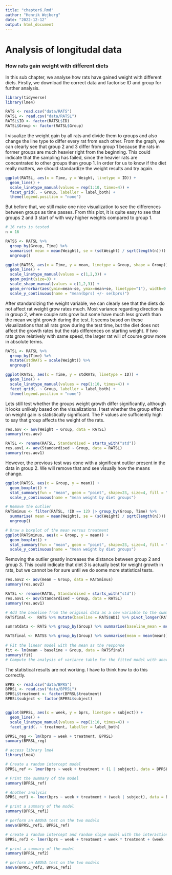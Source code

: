 ```yaml
---
title: "chapter6.Rmd"
author: "Henrik Wejberg"
date: "2022-12-12"
output: html_document
---
```


# Analysis of longitudal data

### How rats gain weight with different diets

In this sub chapter, we analyse how rats have gained weight with different diets. Firstly, we download the correct data and factorise ID and group for further analysis.

```r
library(tidyverse)
library(lme4)

RATS <- read.csv("data/RATS")
RATSL <- read.csv("data/RATSL")
RATSL$ID <- factor(RATSL$ID)
RATSL$Group <- factor(RATSL$Group)
```

I visualize the weight gain by all rats and divide them to groups and also change the line type to differ every rat from each other. From the graph, we can clearly see that group 2 and 3 differ from group 1 because the rats in former groups are much heavier right from the beginning. This could indicate that the sampling has failed, since the heavier rats are concentrated to other groups than group 1. In order for us to know if the diet really matters, we should standardize the weight results and try again. 

```r
ggplot(RATSL, aes(x = Time, y = Weight, linetype = ID)) +
  geom_line() +
  scale_linetype_manual(values = rep(1:10, times=4)) +
  facet_grid(. ~ Group, labeller = label_both) +
  theme(legend.position = "none")
```

But before that, we still make one nice visualization to see the differences between groups as time passes. From this plot, it is quite easy to see that groups 2 and 3 start of with way higher weights compared to group 1. 
```r

# 16 rats is tested
n = 16

RATSS <- RATSL %>%
  group_by(Group, Time) %>%
  summarise( mean = mean(Weight), se = (sd(Weight) / sqrt(length(n)))) %>%
  ungroup()

ggplot(RATSS, aes(x = Time, y = mean, linetype = Group, shape = Group)) +
  geom_line() +
  scale_linetype_manual(values = c(1,2,3)) +
  geom_point(size=3) +
  scale_shape_manual(values = c(1,2,3)) +
  geom_errorbar(aes(ymin=mean-se, ymax=mean+se, linetype="1"), width=0.3) +
  scale_y_continuous(name = "mean(bprs) +/- se(bprs)")

```

After standardizing the weight variable, we can clearly see that the diets do not affect rat weight grow rates much. Most variance regarding direction is in group 2, where couple rats grow but some have much less growth than the mean weight growth during the test. It seems based on these visualizations that all rats grow during the test time, but the diet does not affect the growth rates but the rats differences on starting weight. If two rats grow relatively with same speed, the larger rat will of course grow more in absolute terms. 
```r
RATSL <- RATSL %>%
  group_by(Time) %>%
  mutate(stdRATS = scale(Weight)) %>%
  ungroup()

ggplot(RATSL, aes(x = Time, y = stdRATS, linetype = ID)) +
  geom_line() +
  scale_linetype_manual(values = rep(1:10, times=4)) +
  facet_grid(. ~ Group, labeller = label_both) +
  theme(legend.position = "none")
```

Lets still test whether the groups weight growth differ significantly, although it looks unlikely based on the visualizations. I test whether the group effect on weight gain is statistically significant. The F values are sufficiently high to say that group affects the weight of the rats. 

```r
res.aov <- aov(Weight ~ Group, data = RATSL)
summary(res.aov)

RATSL <- rename(RATSL, Standardised = starts_with("std")) 
res.aov1 <- aov(Standardised ~ Group, data = RATSL)
summary(res.aov1)

```
However, the previous test was done with a significant outlier present in the data in group 2. We will remove that and see visually how the means change.


```r
ggplot(RATSS, aes(x = Group, y = mean)) +
  geom_boxplot() +
  stat_summary(fun = "mean", geom = "point", shape=23, size=4, fill = "white") +
  scale_y_continuous(name = "mean weight by diet groups")

# Remove the outlier
RATSminus <- filter(RATSL, !ID == 12) |> group_by(Group, Time) %>%
  summarise( mean = mean(Weight), se = (sd(Weight) / sqrt(length(n)))) %>%
  ungroup()

# Draw a boxplot of the mean versus treatment
ggplot(RATSminus, aes(x = Group, y = mean)) +
  geom_boxplot() +
  stat_summary(fun = "mean", geom = "point", shape=23, size=4, fill = "white") +
  scale_y_continuous(name = "mean weight by diet groups")

```
Removing the outlier greatly increases the distance between group 2 and group 3. This could indicate that diet 3 is actually best for weight growth in rats, but we cannot be for sure until we do some more statistical tests. 

```r
res.aov2 <- aov(mean ~ Group, data = RATSminus)
summary(res.aov2)

RATSL <- rename(RATSL, Standardised = starts_with("std")) 
res.aov1 <- aov(Standardised ~ Group, data = RATSL)
summary(res.aov1)

```


```r

# Add the baseline from the original data as a new variable to the summary data
RATSfinal <-  RATS %>% mutate(baseline = RATS$WD1) %>% pivot_longer(RATS, cols=-c(ID,Group), names_to = "WD",values_to = "Weight")  %>%  mutate(Time = as.integer(substr(WD,3,4))) %>% arrange(Time)

sumratdata <- RATS %>% group_by(Group) %>% summarise(baseline_mean = mean(WD1))

RATSfinal <- RATSS %>% group_by(Group) %>% summarise(mean = mean(mean)) %>% mutate(baseline = sumratdata$baseline_mean)
  
# Fit the linear model with the mean as the response 
fit <- lm(mean ~ baseline + Group, data = RATSfinal)
summary(fit)
# Compute the analysis of variance table for the fitted model with anova()


```

The statistical results are not working. I have to think how to do this correctly. 




```r

BPRS <- read.csv("data/BPRS")
BPRSL <- read.csv("data/BPRSL")
BPRSL$treatment <- factor(BPRSL$treatment)
BPRSL$subject <- factor(BPRSL$subject)

```

```r

```

```r
ggplot(BPRSL, aes(x = week, y = bprs, linetype = subject)) +
  geom_line() +
  scale_linetype_manual(values = rep(1:10, times=4)) +
  facet_grid(. ~ treatment, labeller = label_both)

BPRSL_reg <- lm(bprs ~ week + treatment, BPRSL)
summary(BPRSL_reg)

```


```r

# access library lme4
library(lme4)

# Create a random intercept model
BPRSL_ref <- lmer(bprs ~ week + treatment + (1 | subject), data = BPRSL, REML = FALSE)

# Print the summary of the model
summary(BPRSL_ref)

# Another analysis
BPRSL_ref1 <- lmer(bprs ~ week + treatment + (week | subject), data = BPRSL, REML = FALSE)

# print a summary of the model
summary(BPRSL_ref1)

# perform an ANOVA test on the two models
anova(BPRSL_ref1, BPRSL_ref)

# create a random intercept and random slope model with the interaction
BPRSL_ref2 <- lmer(bprs ~ week + treatment + week * treatment + (week | subject), data = BPRSL, REML = FALSE)

# print a summary of the model
summary(BPRSL_ref2)

# perform an ANOVA test on the two models
anova(BPRSL_ref2, BPRSL_ref1)

```


